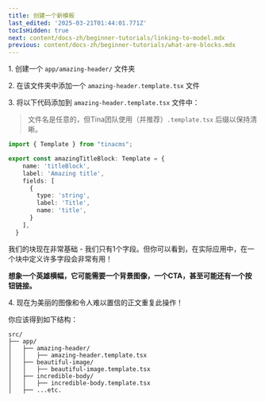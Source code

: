 ```yaml
---
title: 创建一个新模板
last_edited: '2025-03-21T01:44:01.771Z'
tocIsHidden: true
next: content/docs-zh/beginner-tutorials/linking-to-model.mdx
previous: content/docs-zh/beginner-tutorials/what-are-blocks.mdx
---
```


1\. 创建一个 `app/amazing-header/` 文件夹

2\. 在该文件夹中添加一个 `amazing-header.template.tsx` 文件

3\. 将以下代码添加到 `amazing-header.template.tsx` 文件中：

> 文件名是任意的，但Tina团队使用（并推荐）`.template.tsx` 后缀以保持清晰。

```typescript
import { Template } from "tinacms";

export const amazingTitleBlock: Template = {
    name: 'titleBlock',
    label: 'Amazing title',
    fields: [
      {
        type: 'string',
        label: 'Title',
        name: 'title',
      }
    ],
  }
```

我们的块现在非常基础 - 我们只有1个字段。但你可以看到，在实际应用中，在一个块中定义许多字段会非常有用！

**想象一个英雄横幅，它可能需要一个背景图像，一个CTA，甚至可能还有一个按钮链接。**

4\. 现在为美丽的图像和令人难以置信的正文重复此操作！

你应该得到如下结构：

```
src/
├── app/
│   ├── amazing-header/
│   │   ├── amazing-header.template.tsx
│   ├── beautiful-image/
│   │   ├── beautiful-image.template.tsx
│   ├── incredible-body/
│   │   ├── incredible-body.template.tsx
│   ├── ...etc.
```